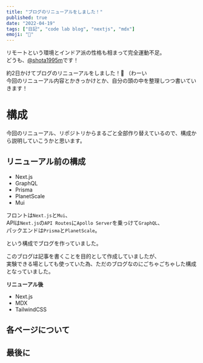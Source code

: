 ```yaml
---
title: "ブログのリニューアルをしました！"
published: true
date: "2022-04-19"
tags: ["日記", "code lab blog", "nextjs", "mdx"]
emoji: "📝"
---
```


リモートという環境とインドア派の性格も相まって完全運動不足。  
どうも、[@shota1995m](https://twitter.com/shota1995m)です！

約2日かけてブログのリニューアルをしました！🎉 （わーい  
今回のリニューアル内容とかきっかけとか、自分の頭の中を整理しつつ書いていきます！

# 構成

今回のリニューアル、リポジトリからまるごと全部作り替えているので、構成から説明していこうかと思います。  

## リニューアル前の構成

- Next.js
- GraphQL
- Prisma
- PlanetScale
- Mui

フロントは`Next.js`と`Mui`、  
APIは`Next.js`の`API Routes`に`Apollo Server`を乗っけて`GraphQL`、  
パックエンドは`Prisma`と`PlanetScale`。  

という構成でブログを作っていました。  

このブログは記事を書くことを目的として作成していましたが、  
実験できる場としても使っていた為、ただのブログなのにごちゃごちゃした構成となっていました。  




**リニューアル後**

- Next.js
- MDX
- TailwindCSS

## 各ページについて

## 最後に
